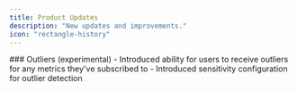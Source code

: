 ```yaml
---
title: Product Updates
description: "New updates and improvements."
icon: "rectangle-history"
---
```


<Update label="2024-12-06" description="v0.5.1">
  ### Outliers (experimental)
  - Introduced ability for users to receive outliers for any metrics they've
    subscribed to
  - Introduced sensitivity configuration for outlier detection
</Update>
